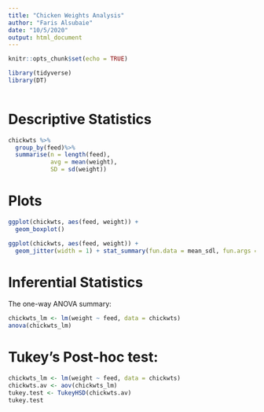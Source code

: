 ```yaml
---
title: "Chicken Weights Analysis"
author: "Faris Alsubaie"
date: "10/5/2020"
output: html_document
---
```


```r
knitr::opts_chunk$set(echo = TRUE)

library(tidyverse)
library(DT)
 
```
# Descriptive Statistics


```r
chickwts %>% 
  group_by(feed)%>%
  summarise(n = length(feed),
            avg = mean(weight),
            SD = sd(weight))

```

# Plots


```r
ggplot(chickwts, aes(feed, weight)) +
  geom_boxplot()
```
```r
ggplot(chickwts, aes(feed, weight)) +
  geom_jitter(width = 1) + stat_summary(fun.data = mean_sdl, fun.args = list(mult = 1), col = "red")

```

# Inferential Statistics
The one-way ANOVA summary:
```r
chickwts_lm <- lm(weight ~ feed, data = chickwts)
anova(chickwts_lm) 
```
# Tukey’s Post-hoc test:
```r
chickwts_lm <- lm(weight ~ feed, data = chickwts)
chickwts.av <- aov(chickwts_lm)
tukey.test <- TukeyHSD(chickwts.av)
tukey.test
```
